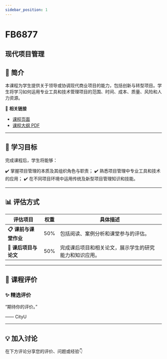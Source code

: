 ```yaml
---
sidebar_position: 1
---
```


# FB6877
## 现代项目管理

## **📘 简介**
本课程为学生提供关于领导或协调现代商业项目的能力，包括创新与转型项目。学生将学习如何运用专业工具和技术管理项目的范围、时间、成本、质量、风险和人力资源。

🔗 **相关链接**
- [课程页面](https://www.cityu.edu.hk/catalogue/pg/202425/course/FB6877.htm)
- [课程大纲 PDF](https://www.cityu.edu.hk/catalogue/pg/202425/course/FB6877.pdf)

---

## **🎯 学习目标**

完成课程后，学生将能够：

✔️ 掌握项目管理的本质及其组织角色与职责；
✔️ 熟悉项目管理中专业工具和技术的应用；
✔️ 在不同项目环境中运用传统及新型项目管理知识和技能。

---

## **📊 评估方式**

| **评估项目**               | **权重** | **具体描述**                                                                                     |
|---------------------------|---------|-----------------------------------------------------------------------------------------------|
| **📋 课前与课堂作业**       | 50%     | 包括阅读、案例分析和课堂参与的评估。                                                            |
| **📝 课后项目与论文**       | 50%     | 完成课后项目和相关论文，展示学生的研究能力和知识应用。                                            |

---

## **💬 课程评价**

### ✨ **精选评价**
<div className={commentStyles.commentBox}>
    <p className={commentStyles.commentText}>
        “期待你的评价。”
    </p>
    <p className={commentStyles.commentAuthor}>—— CityU</p>
</div>

---

## **💡 加入讨论**

在下方评论分享您的评价、问题或经验👇
<Utterances />